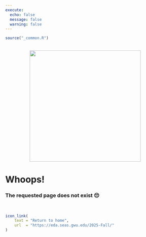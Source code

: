 ```yaml
---
execute: 
  echo: false
  message: false
  warning: false
---
```


```r
source("_common.R")
```

:::float-left

<br>
<center>
<img src="images/404-hippo.png" width=350>
</center>

# Whoops!

### The requested page does not exist 😔

<br>

```r
icon_link(
    text = "Return to home",
    url  = "https://eda.seas.gwu.edu/2025-Fall/"
)
```

:::